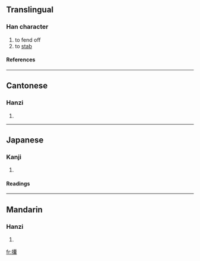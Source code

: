 ==Translingual==
===Han character===
{{Han char|rn=64|rad=手|as=22|sn=25|four=5003<sub>2</sub>|canj=手十月女 (QJBV)}}
# to fend off
# to [[stab]]
====References====
{{Han ref|kx=0465.140|dkj=13055|dj=0814.090|hdz=31992.110|uh=652E|ud=25902|bh=F8EF|bd=63727}}

----
==Cantonese==
===Hanzi===
{{yue-hanzi|jyut=|y=nong5}}
# {{defn|Cantonese}}

----
==Japanese==
===Kanji===
{{ja-kanji|grade=|rs=手22}}
# {{defn|Japanese}} 
====Readings====
{{ja-readings|on=[[どう]] (dō), [[ぬ]] (nu)|kun=[[おす]] (osu)}}

----
==Mandarin==
===Hanzi===
{{cmn-hanzi|pin=[[nǎng]] ([[nang3]])|wg=nang<sup>3</sup>}}
# {{defn|Mandarin}}

[[fr:攮]]
